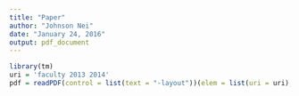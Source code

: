 ```yaml
---
title: "Paper"
author: "Johnson Nei"
date: "January 24, 2016"
output: pdf_document
---
```


```r
library(tm)
uri = 'faculty 2013 2014'
pdf = readPDF(control = list(text = "-layout"))(elem = list(uri = uri), language = "en", id = "id1") 
```  

